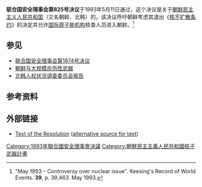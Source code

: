 {{Infobox UN resolution
|number = 825
|organ = SC
|date = 5月11日
|year = 1993年
|meeting = 3212
|code = S/RES/825
|document = http://daccessdds.un.org/doc/UNDOC/GEN/N93/280/49/IMG/N9328049.pdf?OpenElement
|for = 13
|abstention = 2
|against = 0
|subject = 不扩散<br>朝鲜民主主义人民共和国
|result = 通过（中国、巴基斯坦弃权）
|image = North Korea nuclear.svg
|caption = 朝鲜与其核武器
}}

{{北韓與聯合國|expanded=all}}
'''联合国安全理事会第825号决议'''于1993年5月11日通过，这个决议是关于[[朝鲜民主主义人民共和国|朝鲜民主主义人民共和国]]（又名朝鲜、北韩）的。该决议呼吁朝鲜考虑其退出《[[核不扩散条约|核不扩散条约]]》的决定并允许[[国际原子能机构|国际原子能机构]]核查人员进入朝鲜。<ref name=keesing>"May 1993 – Controversy over nuclear issue". Keesing's Record of World Events. '''39''', p. 39,463. May 1993.</ref>

==参见==
* [[联合国安全理事会第1874号决议|联合国安全理事会第1874号决议]]
* [[朝鲜与大规模杀伤性武器|朝鲜与大规模杀伤性武器]]
* [[北韩人权状况调查委员会报告|北韩人权状况调查委员会报告]]

==参考资料==
{{reflist|2}}

== 外部链接 ==
{{wikisource|United Nations Security Council Resolution 825|联合国安全理事会第825号决议|en}}
*[https://web.archive.org/web/20060924165820/http://daccessdds.un.org/doc/UNDOC/GEN/N93/280/49/IMG/N9328049.pdf?OpenElement Text of the Resolution] ([https://web.archive.org/web/20170305021244/http://i.cfr.org/content/publications/attachments/825.pdf alternative source for text])

{{UNSCR 1993}}
{{朝鲜核与大规模杀伤性武器问题}}

[[Category:1993年聯合國安全理事會決議|Category:1993年聯合國安全理事會決議]]
[[Category:朝鮮民主主義人民共和國核子武器計畫|Category:朝鮮民主主義人民共和國核子武器計畫]]